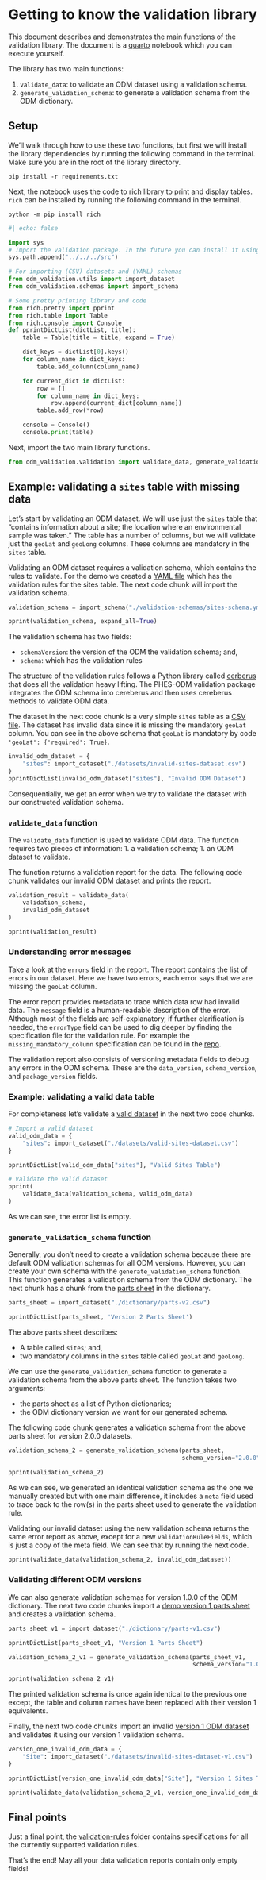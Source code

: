 # Getting to know the validation library

This document describes and demonstrates the main functions of the validation
library. The document is a [quarto](https://quarto.org/) notebook which you can
execute yourself.

The library has two main functions:

1. `validate_data`: to validate an ODM dataset using a validation schema.
2. `generate_validation_schema`: to generate a validation schema from the ODM
   dictionary.

## Setup

We'll walk through how to use these two functions, but first we will install
the library dependencies by running the following command in the terminal. Make
sure you are in the root of the library directory.

`pip install -r requirements.txt`

Next, the notebook uses the code to [rich](https://github.com/Textualize/rich)
library to print and display tables. `rich` can be installed by running the
following command in the terminal.

`python -m pip install rich`

```python
#| echo: false

import sys
# Import the validation package. In the future you can install it using pip
sys.path.append("../../../src")

# For importing (CSV) datasets and (YAML) schemas
from odm_validation.utils import import_dataset
from odm_validation.schemas import import_schema

# Some pretty printing library and code
from rich.pretty import pprint
from rich.table import Table
from rich.console import Console
def pprintDictList(dictList, title):
    table = Table(title = title, expand = True)

    dict_keys = dictList[0].keys()
    for column_name in dict_keys:
        table.add_column(column_name)

    for current_dict in dictList:
        row = []
        for column_name in dict_keys:
            row.append(current_dict[column_name])
        table.add_row(*row)

    console = Console()
    console.print(table)
```

Next, import the two main library functions.

```python
from odm_validation.validation import validate_data, generate_validation_schema
```

## Example: validating a `sites` table with missing data

Let's start by validating an ODM dataset. We will use just the `sites` table
that "contains information about a site; the location where an environmental
sample was taken." The table has a number of columns, but we will validate just
the `geoLat` and `geoLong` columns. These columns are mandatory in the `sites`
table.

Validating an ODM dataset requires a validation schema, which contains the
rules to validate. For the demo we created a [YAML
file](./validation-schemas/sites-schema.yml) which has the validation rules for
the sites table. The next code chunk will import the validation schema.

```python
validation_schema = import_schema("./validation-schemas/sites-schema.yml")

pprint(validation_schema, expand_all=True)
```

The validation schema has two fields:

* `schemaVersion`: the version of the ODM the validation schema; and,
* `schema`: which has the validation rules

The structure of the validation rules follows a Python library called
[cerberus](https://docs.python-cerberus.org/en/stable/schemas.html) that does
all the validation heavy lifting. The PHES-ODM validation package integrates
the ODM schema into cereberus and then uses cereberus methods to validate ODM
data.

The dataset in the next code chunk is a very simple `sites` table as a [CSV
file](./datasets/invalid-sites-dataset.csv). The dataset has invalid data since
it is missing the mandatory `geoLat` column. You can see in the above schema
that `geoLat` is mandatory by code `'geoLat': {'required': True}`.

```python
invalid_odm_dataset = {
    "sites": import_dataset("./datasets/invalid-sites-dataset.csv")
}
pprintDictList(invalid_odm_dataset["sites"], "Invalid ODM Dataset")
```

Consequentially, we get an error when we try to validate the dataset with our
constructed validation schema.

### `validate_data` function

The `validate_data` function is used to validate ODM data. The function
requires two pieces of information:
 1. a validation schema;
 1. an ODM dataset to validate.

 The function returns a validation report for the data. The following code
 chunk validates our invalid ODM dataset and prints the report.

```python
validation_result = validate_data(
    validation_schema,
    invalid_odm_dataset
)

pprint(validation_result)
```

### Understanding error messages

Take a look at the `errors` field in the report. The report contains the list
of errors in our dataset. Here we have two errors, each error says that we are
missing the `geoLat` column.

The error report provides metadata to trace which data row had invalid data.
The `message` field is a human-readable description of the error. Although most
of the fields are self-explanatory, if further clarification is needed, the
`errorType` field can be used to dig deeper by finding the specification file
for the validation rule. For example the `missing_mandatory_column`
specification can be found in the
[repo](../../validation-rules/missing_mandatory_column.md).

The validation report also consists of versioning metadata fields to debug any
errors in the ODM schema. These are the `data_version`, `schema_version`, and
`package_version` fields.

### Example: validating a valid data table

For completeness let's validate a
[valid dataset](./datasets/valid-sites-dataset.csv) in the next two code
chunks.

```python
# Import a valid dataset
valid_odm_data = {
    "sites": import_dataset("./datasets/valid-sites-dataset.csv")
}

pprintDictList(valid_odm_data["sites"], "Valid Sites Table")
```

```python
# Validate the valid dataset
pprint(
    validate_data(validation_schema, valid_odm_data)
)
```

As we can see, the error list is empty.

### `generate_validation_schema` function

Generally, you don't need to create a validation schema because there are
default ODM validation schemas for all ODM versions. However, you can create
your own schema with the `generate_validation_schema` function. This function
generates a validation schema from the ODM dictionary. The next chunk has a
chunk from the [parts sheet](./dictionary/parts-v2.csv) in the dictionary.

```python
parts_sheet = import_dataset("./dictionary/parts-v2.csv")

pprintDictList(parts_sheet, 'Version 2 Parts Sheet')
```

The above parts sheet describes:

* A table called `sites`; and,
* two mandatory columns in the `sites` table called `geoLat` and `geoLong`.

We can use the `generate_validation_schema` function to generate a validation
schema from the above parts sheet. The function takes two arguments:

* the parts sheet as a list of Python dictionaries;
* the ODM dictionary version we want for our generated schema.

The following code chunk generates a validation schema from the above parts
sheet for version 2.0.0 datasets.

```python
validation_schema_2 = generate_validation_schema(parts_sheet,
                                                 schema_version="2.0.0")

pprint(validation_schema_2)
```

As we can see, we generated an identical validation schema as the one we
manually created but with one main difference, it includes a `meta` field used
to trace back to the row(s) in the parts sheet used to generate the validation
rule.

Validating our invalid dataset using the new validation schema returns the same
error report as above, except for a new `validationRuleFields`, which is just a
copy of the meta field. We can see that by running the next code.

```python
pprint(validate_data(validation_schema_2, invalid_odm_dataset))
```
### Validating different ODM versions

We can also generate validation schemas for version 1.0.0 of the ODM
dictionary. The next two code chunks import a
[demo version 1 parts sheet](./dictionary/parts-v1.csv) and creates a
validation schema.

```python
parts_sheet_v1 = import_dataset("./dictionary/parts-v1.csv")

pprintDictList(parts_sheet_v1, "Version 1 Parts Sheet")
```

```python
validation_schema_2_v1 = generate_validation_schema(parts_sheet_v1,
                                                    schema_version="1.0.0")

pprint(validation_schema_2_v1)
```

The printed validation schema is once again identical to the previous one
except, the table and column names have been replaced with their version 1
equivalents.

Finally, the next two code chunks import an invalid [version 1 ODM
dataset](./datasets/invalid-sites-dataset-v1.csv) and validates it using our
version 1 validation schema.

```python
version_one_invalid_odm_data = {
    "Site": import_dataset("./datasets/invalid-sites-dataset-v1.csv")
}

pprintDictList(version_one_invalid_odm_data["Site"], "Version 1 Sites Table")
```

```python
pprint(validate_data(validation_schema_2_v1, version_one_invalid_odm_data))
```
## Final points

Just a final point, the [validation-rules](../../validation-rules/) folder
contains specifications for all the currently supported validation rules.

That's the end! May all your data validation reports contain only empty fields!
